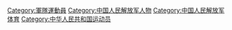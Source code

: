 [[Category:軍隊運動員|Category:軍隊運動員]]
[[Category:中国人民解放军人物|Category:中国人民解放军人物]]
[[Category:中国人民解放军体育|Category:中国人民解放军体育]]
[[Category:中华人民共和国运动员|Category:中华人民共和国运动员]]